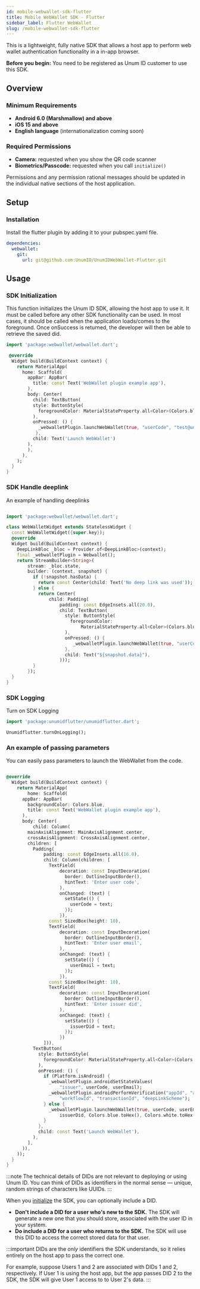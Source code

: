 ```yaml
---
id: mobile-webwallet-sdk-flutter
title: Mobile WebWallet SDK - Flutter
sidebar_label: Flutter WebWallet
slug: /mobile-webwallet-sdk-flutter
---
```



This is a lightweight, fully native SDK that allows a host app to perform web wallet authentication functionality in a in-app browser. 

**Before you begin:** You need to be registered as Unum ID customer to use this SDK.

## Overview

### Minimum Requirements
- **Android 6.0 (Marshmallow) and above**
- **iOS 15 and above**
- **English language** (internationalization coming soon)

### Required Permissions
- **Camera:** requested when you show the QR code scanner
- **Biometrics/Passcode:** requested when you call `initialize()`

Permissions and any permission rational messages should be updated in the individual native sections of the host application.

## Setup

### Installation

Install the flutter plugin by adding it to your pubspec.yaml file.

```yaml
dependencies:
  webwallet:
    git:
      url: git@github.com:UnumID/UnumIDWebWallet-Flutter.git
```

## Usage

### SDK Initialization

This function initializes the Unum ID SDK, allowing the host app to use it. It must be called before any other SDK functionality can be used. In most cases, it should be called when the application loads/comes to the foreground. Once onSuccess is returned, the developer will then be able to retrieve the saved did.

```dart
import 'package:webwallet/webwallet.dart';

 @override
  Widget build(BuildContext context) {
    return MaterialApp(
      home: Scaffold(
        appBar: AppBar(
          title: const Text('WebWallet plugin example app'),
        ),
        body: Center(
          child: TextButton(
          style: ButtonStyle(
            foregroundColor: MaterialStateProperty.all<Color>(Colors.blue),
          ),
          onPressed: () {
            _webwalletPlugin.launchWebWallet(true, "userCode", "test@unumid.co", "issuerDid");
           },
          child: Text('Launch WebWallet')
        ),
        ),
      ),
    );
  }
}
```

### SDK Handle deeplink

An example of handling deeplinks

```dart

import 'package:webwallet/webwallet.dart';

class WebWalletWidget extends StatelessWidget {
  const WebWalletWidget({super.key});
  @override
  Widget build(BuildContext context) {
    DeepLinkBloc _bloc = Provider.of<DeepLinkBloc>(context);
    final _webwalletPlugin = Webwallet();
    return StreamBuilder<String>(
        stream: _bloc.state,
        builder: (context, snapshot) {
          if (!snapshot.hasData) {
            return const Center(child: Text('No deep link was used'));
          } else {
            return Center(
                child: Padding(
                    padding: const EdgeInsets.all(20.0),
                    child: TextButton(
                      style: ButtonStyle(
                        foregroundColor:
                            MaterialStateProperty.all<Color>(Colors.blue),
                      ),
                      onPressed: () {
                         _webwalletPlugin.launchWebWallet(true, "userCode", "test@unumid.co", "issuerDid");
                      },
                      child: Text("${snapshot.data}"),
                    )));
          }
        });
  }
}
```

### SDK Logging

Turn on SDK Logging

```dart
import 'package:unumidflutter/unumidflutter.dart';

Unumidflutter.turnOnLogging();
```

### An example of passing parameters

You can easily pass parameters to launch the WebWallet from the code.

```dart

@override
  Widget build(BuildContext context) {
    return MaterialApp(
        home: Scaffold(
      appBar: AppBar(
        backgroundColor: Colors.blue,
        title: const Text('WebWallet plugin example app'),
      ),
      body: Center(
          child: Column(
        mainAxisAlignment: MainAxisAlignment.center,
        crossAxisAlignment: CrossAxisAlignment.center,
        children: [
          Padding(
              padding: const EdgeInsets.all(16.0),
              child: Column(children: [
                TextField(
                    decoration: const InputDecoration(
                      border: OutlineInputBorder(),
                      hintText: 'Enter user code',
                    ),
                    onChanged: (text) {
                      setState(() {
                        userCode = text;
                      });
                    }),
                const SizedBox(height: 10),
                TextField(
                    decoration: const InputDecoration(
                      border: OutlineInputBorder(),
                      hintText: 'Enter user email',
                    ),
                    onChanged: (text) {
                      setState(() {
                        userEmail = text;
                      });
                    }),
                const SizedBox(height: 10),
                TextField(
                    decoration: const InputDecoration(
                      border: OutlineInputBorder(),
                      hintText: 'Enter issuer did',
                    ),
                    onChanged: (text) {
                      setState(() {
                        issuerDid = text;
                      });
                    })
              ])),
          TextButton(
            style: ButtonStyle(
              foregroundColor: MaterialStateProperty.all<Color>(Colors.blue),
            ),
            onPressed: () {
              if (Platform.isAndroid) {
                _webwalletPlugin.androidSetStateValues(
                    "issuer", userCode, userEmail);
                _webwalletPlugin.androidPerformVerification("appId", "appKey",
                    "workflowId", "transactionId", "deepLinkScheme");
              } else {
                _webwalletPlugin.launchWebWallet(true, userCode, userEmail,
                    issuerDid, Colors.blue.toHex(), Colors.white.toHex());
              }
            },
            child: const Text('Launch WebWallet'),
          ),
        ],
      )),
    ));
  }
}

```

:::note
The technical details of DIDs are not relevant to deploying or using Unum ID. You can think of DIDs as identifiers in the normal sense — unique, random strings of characters like UUIDs.
:::

When you [initialize](#initialize) the SDK, you can optionally include a DID.
- **Don't include a DID for a user who's new to the SDK.** The SDK will generate a new one that you should store, associated with the user ID in your system.
- **Do include a DID for a user who returns to the SDK.** The SDK will use this DID to access the correct stored data for that user.

:::important
DIDs are the *only* identifiers the SDK understands, so it relies entirely on the host app to pass the correct one.

For example, suppose Users 1 and 2 are associated with DIDs 1 and 2, respectively. If User 1 is using the host app, but the app passes DID 2 to the SDK, the SDK will give User 1 access to to User 2's data.
:::